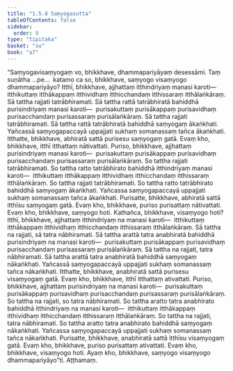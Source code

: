 ```yaml
---
title: "1.5.8 Saṃyogasutta"
tableOfContents: false
sidebar:
  order: 9
type: "tipitaka"
basket: "su"
book: "a7"
---
```



<DynamicBreadcrumb />

<Division number="51" book="a7">

<Paragraph number="290" book="a7">
“Saṃyogavisaṃyogaṃ vo, bhikkhave, dhammapariyāyaṃ desessāmi. Taṃ suṇātha …pe…  katamo ca so, bhikkhave, saṃyogo visaṃyogo dhammapariyāyo?
</Paragraph>

<Paragraph number="291" book="a7">
Itthī, bhikkhave, ajjhattaṃ itthindriyaṃ manasi karoti—  itthikuttaṃ itthākappaṃ itthividhaṃ itthicchandaṃ itthissaraṃ itthālaṅkāraṃ. Sā tattha rajjati tatrābhiramati. Sā tattha rattā tatrābhiratā bahiddhā purisindriyaṃ manasi karoti—  purisakuttaṃ purisākappaṃ purisavidhaṃ purisacchandaṃ purisassaraṃ purisālaṅkāraṃ. Sā tattha rajjati tatrābhiramati. Sā tattha rattā tatrābhiratā bahiddhā saṃyogaṃ ākaṅkhati. Yañcassā saṃyogapaccayā uppajjati sukhaṃ somanassaṃ tañca ākaṅkhati. Itthatte, bhikkhave, abhiratā sattā purisesu saṃyogaṃ gatā. Evaṃ kho, bhikkhave, itthī itthattaṃ nātivattati.
</Paragraph>

<Paragraph number="292" book="a7">
Puriso, bhikkhave, ajjhattaṃ purisindriyaṃ manasi karoti—  purisakuttaṃ purisākappaṃ purisavidhaṃ purisacchandaṃ purisassaraṃ purisālaṅkāraṃ. So tattha rajjati tatrābhiramati. So tattha ratto tatrābhirato bahiddhā itthindriyaṃ manasi karoti—  itthikuttaṃ itthākappaṃ itthividhaṃ itthicchandaṃ itthissaraṃ itthālaṅkāraṃ. So tattha rajjati tatrābhiramati. So tattha ratto tatrābhirato bahiddhā saṃyogaṃ ākaṅkhati. Yañcassa saṃyogapaccayā uppajjati sukhaṃ somanassaṃ tañca ākaṅkhati. Purisatte, bhikkhave, abhiratā sattā itthīsu saṃyogaṃ gatā. Evaṃ kho, bhikkhave, puriso purisattaṃ nātivattati. Evaṃ kho, bhikkhave, saṃyogo hoti.
</Paragraph>

<Paragraph number="293" book="a7">
Kathañca, bhikkhave, visaṃyogo hoti? Itthī, bhikkhave, ajjhattaṃ itthindriyaṃ na manasi karoti—  itthikuttaṃ itthākappaṃ itthividhaṃ itthicchandaṃ itthissaraṃ itthālaṅkāraṃ. Sā tattha na rajjati, sā tatra nābhiramati. Sā tattha arattā tatra anabhiratā bahiddhā purisindriyaṃ na manasi karoti—  purisakuttaṃ purisākappaṃ purisavidhaṃ purisacchandaṃ purisassaraṃ purisālaṅkāraṃ. Sā tattha na rajjati, tatra nābhiramati. Sā tattha arattā tatra anabhiratā bahiddhā saṃyogaṃ nākaṅkhati. Yañcassā saṃyogapaccayā uppajjati sukhaṃ somanassaṃ tañca nākaṅkhati. Itthatte, bhikkhave, anabhiratā sattā purisesu visaṃyogaṃ gatā. Evaṃ kho, bhikkhave, itthī itthattaṃ ativattati.
</Paragraph>

<Paragraph number="294" book="a7">
Puriso, bhikkhave, ajjhattaṃ purisindriyaṃ na manasi karoti—  purisakuttaṃ purisākappaṃ purisavidhaṃ purisacchandaṃ purisassaraṃ purisālaṅkāraṃ. So tattha na rajjati, so tatra nābhiramati. So tattha aratto tatra anabhirato bahiddhā itthindriyaṃ na manasi karoti—  itthikuttaṃ itthākappaṃ itthividhaṃ itthicchandaṃ itthissaraṃ itthālaṅkāraṃ. So tattha na rajjati, tatra nābhiramati. So tattha aratto tatra anabhirato bahiddhā saṃyogaṃ nākaṅkhati. Yañcassa saṃyogapaccayā uppajjati sukhaṃ somanassaṃ tañca nākaṅkhati. Purisatte, bhikkhave, anabhiratā sattā itthīsu visaṃyogaṃ gatā. Evaṃ kho, bhikkhave, puriso purisattaṃ ativattati. Evaṃ kho, bhikkhave, visaṃyogo hoti. Ayaṃ kho, bhikkhave, saṃyogo visaṃyogo dhammapariyāyo”ti.

</Paragraph>
</Division>

<Paragraph number="295" type="center" book="a7">
Aṭṭhamaṃ.
</Paragraph>